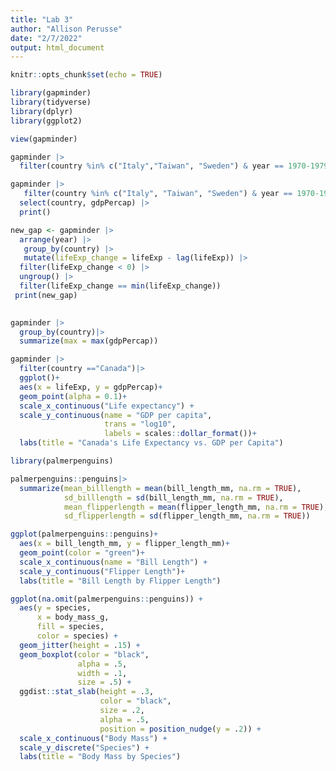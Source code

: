 ```yaml
---
title: "Lab 3"
author: "Allison Perusse"
date: "2/7/2022"
output: html_document
---
```

```r
knitr::opts_chunk$set(echo = TRUE)
```

```r
library(gapminder)
library(tidyverse)
library(dplyr)
library(ggplot2)
```

```r
view(gapminder)
```

```r
gapminder |>
  filter(country %in% c("Italy","Taiwan", "Sweden") & year == 1970-1979)

```
  
```r
gapminder |>
   filter(country %in% c("Italy", "Taiwan", "Sweden") & year == 1970-1979) |> 
  select(country, gdpPercap) |>
  print()
```

```r
new_gap <- gapminder |> 
  arrange(year) |>
   group_by(country) |>
   mutate(lifeExp_change = lifeExp - lag(lifeExp)) |>
  filter(lifeExp_change < 0) |>
  ungroup() |>
  filter(lifeExp_change == min(lifeExp_change))
 print(new_gap)
 
```

```r
gapminder |>
  group_by(country)|>
  summarize(max = max(gdpPercap))
```

```r
gapminder |>
  filter(country =="Canada")|>
  ggplot()+
  aes(x = lifeExp, y = gdpPercap)+
  geom_point(alpha = 0.1)+
  scale_x_continuous("Life expectancy") +
  scale_y_continuous(name = "GDP per capita",
                     trans = "log10",
                     labels = scales::dollar_format())+
  labs(title = "Canada's Life Expectancy vs. GDP per Capita")
```

```r
library(palmerpenguins)

palmerpenguins::penguins|>
  summarize(mean_billlength = mean(bill_length_mm, na.rm = TRUE),
            sd_billlength = sd(bill_length_mm, na.rm = TRUE),
            mean_flipperlength = mean(flipper_length_mm, na.rm = TRUE),
            sd_flipperlength = sd(flipper_length_mm, na.rm = TRUE))
```

```r
ggplot(palmerpenguins::penguins)+
  aes(x = bill_length_mm, y = flipper_length_mm)+
  geom_point(color = "green")+
  scale_x_continuous(name = "Bill Length") +
  scale_y_continuous("Flipper Length")+
  labs(title = "Bill Length by Flipper Length")
```

```r
ggplot(na.omit(palmerpenguins::penguins)) +
  aes(y = species, 
      x = body_mass_g,
      fill = species,
      color = species) +
  geom_jitter(height = .15) +
  geom_boxplot(color = "black",
               alpha = .5,
               width = .1,
               size = .5) +
  ggdist::stat_slab(height = .3,
                    color = "black",
                    size = .2,
                    alpha = .5,
                    position = position_nudge(y = .2)) +
  scale_x_continuous("Body Mass") +
  scale_y_discrete("Species") +
  labs(title = "Body Mass by Species")
```